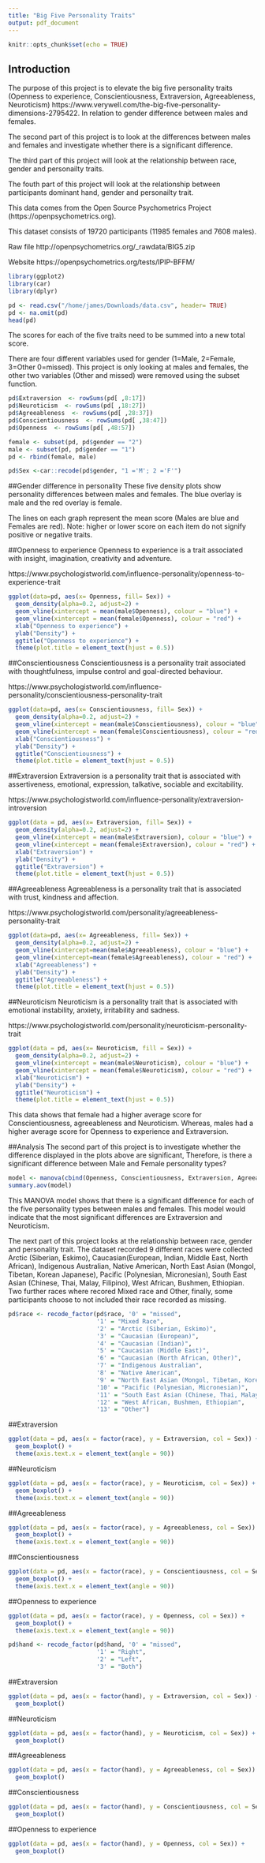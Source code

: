 ```yaml
---
title: "Big Five Personality Traits"
output: pdf_document
---
```


```r
knitr::opts_chunk$set(echo = TRUE)
```

## Introduction

The purpose of this project is to elevate the big five personality traits (Openness to experience, Conscientiousness, Extraversion, Agreeableness, Neuroticism) https://www.verywell.com/the-big-five-personality-dimensions-2795422. In relation to gender difference between males and females.

The second part of this project is to look at the differences between males and females and investigate whether there is a significant difference.

The third part of this project will look at the relationship between race, gender and personailty traits.

The fouth part of this project will look at the relationship between participants dominant hand, gender and personailty trait.

This data comes from the Open Source Psychometrics Project (https://openpsychometrics.org).

This dataset consists of 19720 participants (11985 females and 7608 males).

Raw file http://openpsychometrics.org/_rawdata/BIG5.zip

Website https://openpsychometrics.org/tests/IPIP-BFFM/

```r
library(ggplot2)
library(car)
library(dplyr)
```

```r
pd <- read.csv("/home/james/Downloads/data.csv", header= TRUE)
pd <- na.omit(pd)
head(pd)
```

The scores for each of the five traits need to be summed into a new total score.

There are four different variables used for gender (1=Male, 2=Female, 3=Other 0=missed). This project is only looking at males and females, the other two variables (Other and missed) were removed using the subset function.

```r
pd$Extraversion  <- rowSums(pd[ ,8:17])
pd$Neuroticism  <- rowSums(pd[ ,18:27])
pd$Agreeableness  <- rowSums(pd[ ,28:37])
pd$Conscientiousness  <- rowSums(pd[ ,38:47])
pd$Openness  <- rowSums(pd[ ,48:57])
```

```r
female <- subset(pd, pd$gender == "2")
male <- subset(pd, pd$gender == "1")
pd <- rbind(female, male)
```

```r
pd$Sex <-car::recode(pd$gender, "1 ='M'; 2 ='F'")
```

##Gender difference in personality
These five density plots show personality differences between males and females. The blue overlay is male and the red overlay is female.

The lines on each graph represent the mean score (Males are blue and Females are red).
Note: higher or lower score on each item do not signify positive or negative traits.







##Openness to experience
Openness to experience is a trait associated with insight, imagination, creativity and adventure.

https://www.psychologistworld.com/influence-personality/openness-to-experience-trait

```r
ggplot(data=pd, aes(x= Openness, fill= Sex)) + 
  geom_density(alpha=0.2, adjust=2) + 
  geom_vline(xintercept = mean(male$Openness), colour = "blue") +
  geom_vline(xintercept = mean(female$Openness), colour = "red") +
  xlab("Openness to experience") +
  ylab("Density") +
  ggtitle("Openness to experience") +
  theme(plot.title = element_text(hjust = 0.5))
```

##Conscientiousness
Conscientiousness is a personality trait associated with thoughtfulness, impulse control and goal-directed behaviour.

https://www.psychologistworld.com/influence-personality/conscientiousness-personality-trait

```r
ggplot(data=pd, aes(x= Conscientiousness, fill= Sex)) + 
  geom_density(alpha=0.2, adjust=2) + 
  geom_vline(xintercept = mean(male$Conscientiousness), colour = "blue") +
  geom_vline(xintercept = mean(female$Conscientiousness), colour = "red") +
  xlab("Conscientiousness") +
  ylab("Density") +
  ggtitle("Conscientiousness") +
  theme(plot.title = element_text(hjust = 0.5))
```

##Extraversion
Extraversion is a personality trait that is associated with assertiveness, emotional, expression, talkative, sociable and excitability.

https://www.psychologistworld.com/influence-personality/extraversion-introversion

```r
ggplot(data = pd, aes(x= Extraversion, fill= Sex)) + 
  geom_density(alpha=0.2, adjust=2) +
  geom_vline(xintercept = mean(male$Extraversion), colour = "blue") +
  geom_vline(xintercept = mean(female$Extraversion), colour = "red") +
  xlab("Extraversion") +
  ylab("Density") +
  ggtitle("Extraversion") +
  theme(plot.title = element_text(hjust = 0.5))
```

##Agreeableness
Agreeableness is a personality trait that is associated with trust, kindness and affection.

https://www.psychologistworld.com/personality/agreeableness-personality-trait

```r
ggplot(data=pd, aes(x= Agreeableness, fill= Sex)) + 
  geom_density(alpha=0.2, adjust=2) + 
  geom_vline(xintercept=mean(male$Agreeableness), colour = "blue") +
  geom_vline(xintercept=mean(female$Agreeableness), colour = "red") +
  xlab("Agreeableness") +
  ylab("Density") +
  ggtitle("Agreeableness") +
  theme(plot.title = element_text(hjust = 0.5))
```

##Neuroticism
Neuroticism is a personality trait that is associated with emotional instability, anxiety, irritability and sadness.

https://www.psychologistworld.com/personality/neuroticism-personality-trait

```r
ggplot(data = pd, aes(x= Neuroticism, fill = Sex)) +
  geom_density(alpha=0.2, adjust=2) +
  geom_vline(xintercept = mean(male$Neuroticism), colour = "blue") +
  geom_vline(xintercept = mean(female$Neuroticism), colour = "red") +
  xlab("Neuroticism") +
  ylab("Density") +
  ggtitle("Neuroticism") +
  theme(plot.title = element_text(hjust = 0.5))
```

This data shows that female had a higher average score for Conscientiousness, agreeableness and Neuroticism. Whereas, males had a higher average score for Openness to experience and Extraversion.

##Analysis
The second part of this project is to investigate whether the difference displayed in the plots above are significant, Therefore, is there a significant difference between Male and Female personality types?

```r
model <- manova(cbind(Openness, Conscientiousness, Extraversion, Agreeableness, Neuroticism) ~ gender, data = pd)
summary.aov(model)
```

This MANOVA model shows that there is a significant difference for each of the five personality types between males and females. This model would indicate that the most significant differences are Extraversion and Neuroticism.

The next part of this project looks at the relationship between race, gender and personality trait. The dataset recorded 9 different races were collected Arctic (Siberian, Eskimo), Caucasian(European, Indian, Middle East, North African), Indigenous Australian, Native American, North East Asian (Mongol, Tibetan, Korean Japanese), Pacific (Polynesian, Micronesian), South East Asian (Chinese, Thai, Malay, Filipino), West African, Bushmen, Ethiopian. Two further races where recored Mixed race and Other, finally, some participants choose to not included their race recorded as missing.

```r
pd$race <- recode_factor(pd$race, '0' = "missed",
                         '1' = "Mixed Race",
                         '2' = "Arctic (Siberian, Eskimo)",
                         '3' = "Caucasian (European)",
                         '4' = "Caucasian (Indian)",
                         '5' = "Caucasian (Middle East)",
                         '6' = "Caucasian (North African, Other)",
                         '7' = "Indigenous Australian",
                         '8' = "Native American",
                         '9' = "North East Asian (Mongol, Tibetan, Korean Japanese)",
                         '10' = "Pacific (Polynesian, Micronesian)",
                         '11' = "South East Asian (Chinese, Thai, Malay, Filipino)",
                         '12' = "West African, Bushmen, Ethiopian",
                         '13' = "Other")
```

##Extraversion

```r
ggplot(data = pd, aes(x = factor(race), y = Extraversion, col = Sex)) +
  geom_boxplot() +
  theme(axis.text.x = element_text(angle = 90))
```

##Neuroticism

```r
ggplot(data = pd, aes(x = factor(race), y = Neuroticism, col = Sex)) +
  geom_boxplot() +
  theme(axis.text.x = element_text(angle = 90))
```

##Agreeableness

```r
ggplot(data = pd, aes(x = factor(race), y = Agreeableness, col = Sex)) +
  geom_boxplot() +
  theme(axis.text.x = element_text(angle = 90))
```

##Conscientiousness

```r
ggplot(data = pd, aes(x = factor(race), y = Conscientiousness, col = Sex)) +
  geom_boxplot() +
  theme(axis.text.x = element_text(angle = 90))
```

##Openness to experience

```r
ggplot(data = pd, aes(x = factor(race), y = Openness, col = Sex)) +
  geom_boxplot() +
  theme(axis.text.x = element_text(angle = 90))
```

```r
pd$hand <- recode_factor(pd$hand, '0' = "missed",
                         '1' = "Right",
                         '2' = "Left",
                         '3' = "Both")
```

##Extraversion

```r
ggplot(data = pd, aes(x = factor(hand), y = Extraversion, col = Sex)) +
  geom_boxplot()

```

##Neuroticism

```r
ggplot(data = pd, aes(x = factor(hand), y = Neuroticism, col = Sex)) +
  geom_boxplot()

```

##Agreeableness

```r
ggplot(data = pd, aes(x = factor(hand), y = Agreeableness, col = Sex)) +
  geom_boxplot()

```

##Conscientiousness

```r
ggplot(data = pd, aes(x = factor(hand), y = Conscientiousness, col = Sex)) +
  geom_boxplot()
```

##Openness to experience

```r
ggplot(data = pd, aes(x = factor(hand), y = Openness, col = Sex)) +
  geom_boxplot()
```
